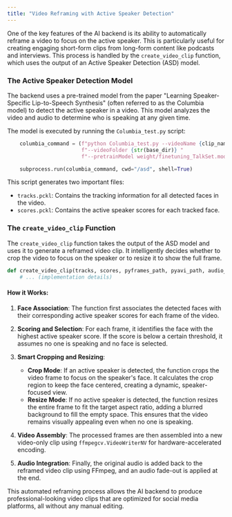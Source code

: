 ```yaml
---
title: "Video Reframing with Active Speaker Detection"
---
```


One of the key features of the AI backend is its ability to automatically reframe a video to focus on the active speaker. This is particularly useful for creating engaging short-form clips from long-form content like podcasts and interviews. This process is handled by the `create_video_clip` function, which uses the output of an Active Speaker Detection (ASD) model.

### The Active Speaker Detection Model

The backend uses a pre-trained model from the paper "Learning Speaker-Specific Lip-to-Speech Synthesis" (often referred to as the Columbia model) to detect the active speaker in a video. This model analyzes the video and audio to determine who is speaking at any given time.

The model is executed by running the `Columbia_test.py` script:

```python
    columbia_command = (f"python Columbia_test.py --videoName {clip_name} "
                        f"--videoFolder {str(base_dir)} "
                        f"--pretrainModel weight/finetuning_TalkSet.model")

    subprocess.run(columbia_command, cwd="/asd", shell=True)
```

This script generates two important files:
- `tracks.pckl`: Contains the tracking information for all detected faces in the video.
- `scores.pckl`: Contains the active speaker scores for each tracked face.

### The `create_video_clip` Function

The `create_video_clip` function takes the output of the ASD model and uses it to generate a reframed video clip. It intelligently decides whether to crop the video to focus on the speaker or to resize it to show the full frame.

```python
def create_video_clip(tracks, scores, pyframes_path, pyavi_path, audio_path, output_path, duration, aspect_ratio: str = "9:16", framerate=25):
    # ... (implementation details)
```

#### How it Works:

1.  **Face Association**: The function first associates the detected faces with their corresponding active speaker scores for each frame of the video.

2.  **Scoring and Selection**: For each frame, it identifies the face with the highest active speaker score. If the score is below a certain threshold, it assumes no one is speaking and no face is selected.

3.  **Smart Cropping and Resizing**:
    -   **Crop Mode**: If an active speaker is detected, the function crops the video frame to focus on the speaker's face. It calculates the crop region to keep the face centered, creating a dynamic, speaker-focused view.
    -   **Resize Mode**: If no active speaker is detected, the function resizes the entire frame to fit the target aspect ratio, adding a blurred background to fill the empty space. This ensures that the video remains visually appealing even when no one is speaking.

4.  **Video Assembly**: The processed frames are then assembled into a new video-only clip using `ffmpegcv.VideoWriterNV` for hardware-accelerated encoding.

5.  **Audio Integration**: Finally, the original audio is added back to the reframed video clip using FFmpeg, and an audio fade-out is applied at the end.

This automated reframing process allows the AI backend to produce professional-looking video clips that are optimized for social media platforms, all without any manual editing.
